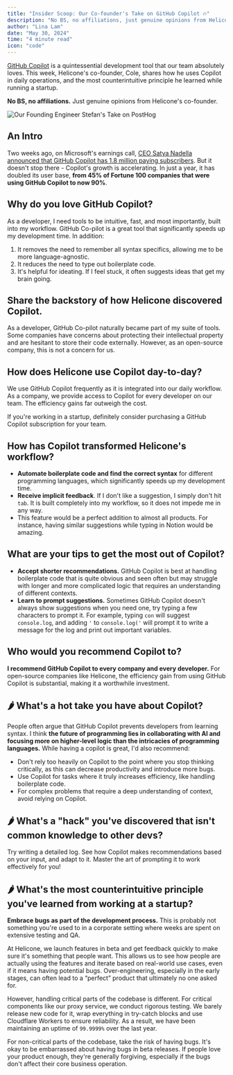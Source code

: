 ```yaml
---
title: "Insider Scoop: Our Co-founder's Take on GitHub Copilot 🔥"
description: "No BS, no affiliations, just genuine opinions from Helicone's co-founder."
author: "Lina Lam"
date: "May 30, 2024"
time: "4 minute read"
icon: "code"
---
```


<a href="https://github.com/features/copilot" target="_blank" rel="noopener noreferrer">GitHub Copilot</a> is a quintessential development tool that our team absolutely loves. This week, Helicone's co-founder, Cole, shares how he uses Copilot in daily operations, and the most counterintuitive principle he learned while running a startup. 

**No BS, no affiliations.** Just genuine opinions from Helicone's co-founder. 


![Our Founding Engineer Stefan's Take on PostHog](/assets/blog/cole-copilot.png)


## An Intro

Two weeks ago, on Microsoft's earnings call, <a href="https://www.microsoft.com/en-us/investor/events/fy-2024/earnings-fy-2024-q3.aspx" target="_blank" rel="noopener noreferrer">CEO Satya Nadella announced that GitHub Copilot has 1.8 million paying subscribers</a>. But it doesn't stop there - Copilot's growth is accelerating. In just a year, it has doubled its user base, **from 45% of Fortune 100 companies that were using GitHub Copilot to now 90%**. 



## Why do you love GitHub Copilot? 

As a developer, I need tools to be intuitive, fast, and most importantly, built into my workflow. GitHub Co-pilot is a great tool that significantly speeds up my development time. In addition: 
1. It removes the need to remember all syntax specifics, allowing me to be more language-agnostic. 
2. It reduces the need to type out boilerplate code. 
3. It's helpful for ideating. If I feel stuck, it often suggests ideas that get my brain going.


## Share the backstory of how Helicone discovered Copilot. 

As a developer, GitHub Co-pilot naturally became part of my suite of tools. Some companies have concerns about protecting their intellectual property and are hesitant to store their code externally. However, as an open-source company, this is not a concern for us. 


## How does Helicone use Copilot day-to-day?

We use GitHub Copilot frequently as it is integrated into our daily workflow. As a company, we provide access to Copilot for every developer on our team. The efficiency gains far outweigh the cost. 

If you're working in a startup, definitely consider purchasing a GitHub Copilot subscription for your team.


## How has Copilot transformed Helicone's workflow?

- **Automate boilerplate code and find the correct syntax** for different programming languages, which significantly speeds up my development time.
- **Receive implicit feedback**. If I don't like a suggestion, I simply don't hit `tab`. It is built completely into my workflow, so it does not impede me in any way.
- This feature would be a perfect addition to almost all products. For instance, having similar suggestions while typing in Notion would be amazing.


## What are your tips to get the most out of Copilot?

- **Accept shorter recommendations.** GitHub Copilot is best at handling boilerplate code that is quite obvious and seen often but may struggle with longer and more complicated logic that requires an understanding of different contexts.
- **Learn to prompt suggestions.** Sometimes GitHub Copilot doesn't always show suggestions when you need one, try typing a few characters to prompt it. For example, typing ` con ` will suggest ` console.log `, and adding `'` to `console.log('` will prompt it to write a message for the log and print out important variables.



## Who would you recommend Copilot to?

**I recommend GitHub Copilot to every company and every developer.** For open-source companies like Helicone, the efficiency gain from using GitHub Copilot is substantial, making it a worthwhile investment.


## 🌶️ What's a hot take you have about Copilot?

People often argue that GitHub Copilot prevents developers from learning syntax. I think **the future of programming lies in collaborating with AI and focusing more on higher-level logic than the intricacies of programming languages.** While having a copilot is great, I'd also recommend: 

- Don't rely too heavily on Copilot to the point where you stop thinking critically, as this can decrease productivity and introduce more bugs.
- Use Copilot for tasks where it truly increases efficiency, like handling boilerplate code.
- For complex problems that require a deep understanding of context, avoid relying on Copilot.



## 🌶️ What's a "hack" you've discovered that isn't common knowledge to other devs?

Try writing a detailed log. See how Copilot makes recommendations based on your input, and adapt to it. Master the art of prompting it to work effectively for you!



## 🌶️ What's the most counterintuitive principle you've learned from working at a startup?

**Embrace bugs as part of the development process.** This is probably not something you're used to in a corporate setting where weeks are spent on extensive testing and QA. 

At Helicone, we launch features in beta and get feedback quickly to make sure it's something that people want. This allows us to see how people are actually using the features and iterate based on real-world use cases, even if it means having potential bugs. Over-engineering, especially in the early stages, can often lead to a “perfect” product that ultimately no one asked for.

However, handling critical parts of the codebase is different. For critical components like our proxy service, we conduct rigorous testing. We barely release new code for it, wrap everything in try-catch blocks and use Cloudflare Workers to ensure reliability. As a result, we have been maintaining an uptime of `99.9999%` over the last year. 

For non-critical parts of the codebase, take the risk of having bugs. It's okay to be embarrassed about having bugs in beta releases. If people love your product enough, they're generally forgiving, especially if the bugs don't affect their core business operation.
